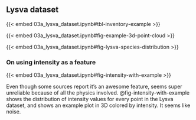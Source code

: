 ## Lysva dataset

{{< embed 03a_lysva_dataset.ipynb#tbl-inventory-example >}}

{{< embed 03a_lysva_dataset.ipynb#fig-example-3d-point-cloud >}}

{{< embed 03a_lysva_dataset.ipynb#fig-lysva-species-distribution >}}

### On using intensity as a feature

{{< embed 03a_lysva_dataset.ipynb#fig-intensity-with-example >}}

Even though some sources report it's an awesome feature, seems super unreliable because of all the physics involved.
@fig-intensity-with-example shows the distribution of intensity values for every point in the Lysva dataset, and shows an example plot in 3D colored by intensity.
It seems like noise.
